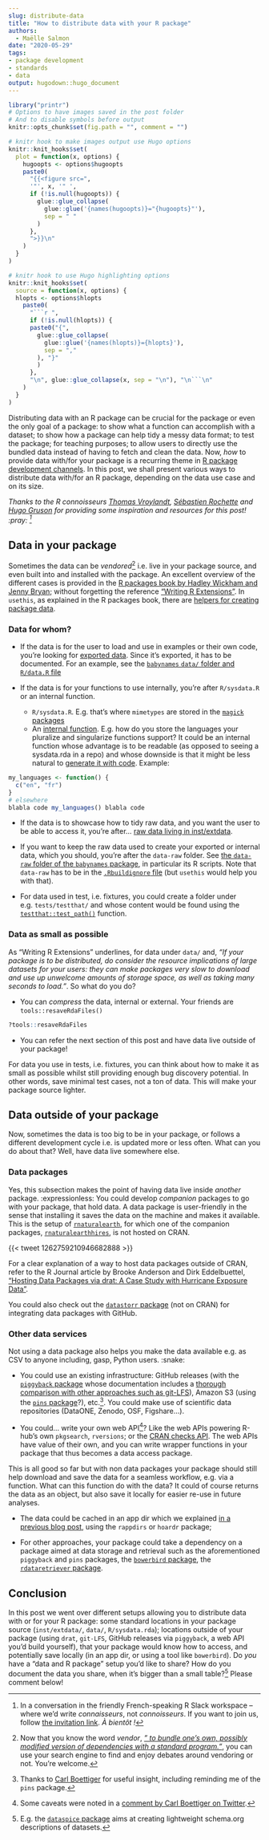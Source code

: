 ```yaml
---
slug: distribute-data
title: "How to distribute data with your R package"
authors:
  - Maëlle Salmon
date: "2020-05-29"
tags:
- package development
- standards
- data
output: hugodown::hugo_document
---
```


```r
library("printr")
# Options to have images saved in the post folder
# And to disable symbols before output
knitr::opts_chunk$set(fig.path = "", comment = "")

# knitr hook to make images output use Hugo options
knitr::knit_hooks$set(
  plot = function(x, options) {
    hugoopts <- options$hugoopts
    paste0(
      "{{<figure src=",
      '"', x, '" ',
      if (!is.null(hugoopts)) {
        glue::glue_collapse(
          glue::glue('{names(hugoopts)}="{hugoopts}"'),
          sep = " "
        )
      },
      ">}}\n"
    )
  }
)

# knitr hook to use Hugo highlighting options
knitr::knit_hooks$set(
  source = function(x, options) {
  hlopts <- options$hlopts
    paste0(
      "```r ",
      if (!is.null(hlopts)) {
      paste0("{",
        glue::glue_collapse(
          glue::glue('{names(hlopts)}={hlopts}'),
          sep = ","
        ), "}"
        )
      },
      "\n", glue::glue_collapse(x, sep = "\n"), "\n```\n"
    )
  }
)
```

Distributing data with an R package can be crucial for the package or even the only goal of a package:
to show what a function can accomplish with a dataset; to show how a package can help tidy a messy data format; to test the package; for teaching purposes; to allow users to directly use the bundled data instead of having to fetch and clean the data.
Now, _how_ to provide data with/for your package is a recurring theme in [R package development channels](/2019/04/11/r-package-devel/).
In this post, we shall present various ways to distribute data with/for an R package, depending on the data use case and on its size.

_Thanks to the R connoisseurs [Thomas Vroylandt](https://tvroylandt.netlify.app/), [Sébastien Rochette](https://statnmap.com/) and [Hugo Gruson](https://www.normalesup.org/~hgruson/) for providing some inspiration and resources for this post! :pray: [^grrr]_

## Data in your package

Sometimes the data can be *vendored*[^vendor] i.e. live in your package source, and even built into and installed with the package.
An excellent overview of the different cases is provided in the [R packages book by Hadley Wickham and Jenny Bryan](https://r-pkgs.org/data.html); without forgetting the reference ["Writing R Extensions"](https://cran.r-project.org/doc/manuals/r-release/R-exts.html#Data-in-packages).
In `usethis`, as explained in the R packages book, there are [helpers for creating package data](https://usethis.r-lib.org/reference/use_data.html).

### Data for whom?

* If the data is for the user to load and use in examples or their own code, you're looking for [exported data](https://r-pkgs.org/data.html#data-data).
Since it's exported, it has to be documented. 
For an example, see the [`babynames` `data/` folder and `R/data.R` file](https://github.com/hadley/babynames/)

* If the data is for your functions to use internally, you're after `R/sysdata.R` or an internal function.

    * `R/sysdata.R`. E.g. that's where `mimetypes` are stored in the [`magick` packages](https://github.com/ropensci/magick/blob/c116b2b8505f491db72a139b61cd543b7a2ce873/tools/mimetypes.R)
    * An [internal function](/2019/12/12/internal-functions/). E.g. how do you store the languages your pluralize and singularize functions support? It could be an internal function whose advantage is to be readable (as opposed to seeing a sysdata.rda in a repo) and whose downside is that it might be less natural to [generate it with code](/2020/02/10/code-generation/). Example:

```r
my_languages <- function() {
  c("en", "fr")
}
# elsewhere
blabla code my_languages() blabla code
```

* If the data is to showcase how to tidy raw data, and you want the user to be able to access it, you're after... [raw data living in inst/extdata](https://r-pkgs.org/data.html#data-extdata).

* If you want to keep the raw data used to create your exported or internal data, which you should, you're after the `data-raw` folder.
See [the `data-raw` folder of the `babynames` package](https://github.com/hadley/babynames/tree/master/data-raw), in particular its R scripts.
Note that `data-raw` has to be in the [`.Rbuildignore` file](/2020/05/20/rbuildignore/) (but `usethis` would help you with that).

* For data used in test, i.e. fixtures, you could create a folder under e.g. `tests/testthat/` and whose content would be found using the [`testthat::test_path()`](https://testthat.r-lib.org/reference/test_path.html) function.

### Data as small as possible

As "Writing R Extensions" underlines, for data under `data/` and, _"If your package is to be distributed, do consider the resource implications of large datasets for your users: they can make packages very slow to download and use up unwelcome amounts of storage space, as well as taking many seconds to load."_.
So what do you do?

* You can _compress_ the data, internal or external. Your friends are `tools::resaveRdaFiles()`

```r
?tools::resaveRdaFiles
```

* You can refer the next section of this post and have data live outside of your package!

For data you use in tests, i.e. fixtures, you can think about how to make it as small as possible whilst still providing enough bug discovery potential.
In other words, save minimal test cases, not a ton of data.
This will make your package source lighter.

## Data outside of your package

Now, sometimes the data is too big to be in your package, or follows a different development cycle i.e. is updated more or less often.
What can you do about that?
Well, have data live somewhere else.

### Data packages

Yes, this subsection makes the point of having data live inside _another_ package.  :expressionless:
You could develop _companion_ packages to go with your package, that hold data.
A data package is user-friendly in the sense that installing it saves the data on the machine and makes it available.
This is the setup of [`rnaturalearth`](https://github.com/ropensci/rnaturalearth), for which one of the companion packages, [`rnaturalearthhires`](https://github.com/ropensci/rnaturalearthhires), is not hosted on CRAN.


{{< tweet 1262759210946682888 >}}

For a clear explanation of a way to host data packages outside of CRAN, refer to the R Journal article by Brooke Anderson and Dirk Eddelbuettel, ["Hosting Data Packages via drat: A Case Study with Hurricane Exposure Data"](https://journal.r-project.org/archive/2017/RJ-2017-026/index.html).

You could also check out the [`datastorr` package](https://docs.ropensci.org/datastorr/) (not on CRAN) for integrating data packages with GitHub.

### Other data services

Not using a data package also helps you make the data available e.g. as CSV to anyone including, gasp, Python users. :snake:

* You could use an existing infrastructure: GitHub releases (with the [`piggyback` package](https://docs.ropensci.org/piggyback/) whose documentation includes a [thorough comparison with other approaches such as git-LFS](https://docs.ropensci.org/piggyback/articles/alternatives.html)), Amazon S3 (using the [`pins` package](http://pins.rstudio.com/)?), etc.[^cb]. You could make use of scientific data repositories (DataONE, Zenodo, OSF, Figshare...).

* You could... write your own web API[^dont]? Like the web APIs powering R-hub's own `pkgsearch`, `rversions`; or the [CRAN checks API](/2019/06/10/cran-checks-api/). The web APIs have value of their own, and you can write wrapper functions in your package that thus becomes a data access package.

This is all good so far but with non data packages your package should still help download and save the data for a seamless workflow, e.g. via a function.
What can this function do with the data?
It could of course returns the data as an object, but also save it locally for easier re-use in future analyses.

* The data could be cached in an app dir which we explained [in a previous blog post](/2020/03/12/user-preferences/), using the `rappdirs` or `hoardr` package;

* For other approaches, your package could take a dependency on a package aimed at data storage and retrieval such as the aforementioned `piggyback` and `pins` packages, the [`bowerbird` package](https://docs.ropensci.org/bowerbird/), the [`rdataretriever` package](https://docs.ropensci.org/rdataretriever/).

## Conclusion

In this post we went over different setups allowing you to distribute data with or for your R package: some standard locations in your package source (`inst/extdata/`, `data/`, `R/sysdata.rda`); locations outside of your package (using `drat`, `git-LFS`, GitHub releases via `piggyback`, a web API you'd build yourself), that your package would know how to access, and potentially save locally (in an app dir, or using a tool like `bowerbird`).
Do _you_ have a "data and R package" setup you'd like to share?
How do you document the data you share, when it's bigger than a small table?[^dataspice]
Please comment below!

[^grrr]: In a conversation in the friendly French-speaking R Slack workspace -- where we'd write _connaisseurs_, not _connoisseurs_. If you want to join us, follow [the invitation link](https://github.com/frrrenchies/frrrenchies#cat-chat-et-discussions-instantan%C3%A9es-cat). _À bientôt !_
[^vendor]: Now that you know the word *vendor*, [_" to bundle one's own, possibly modified version of dependencies with a standard program."_](https://www.wordhippo.com/what-is/the-verb-for/vendor.html), you can use your search engine to find and enjoy debates around vendoring or not. You're welcome.
[^dataspice]: E.g. the [`dataspice` package](https://github.com/ropenscilabs/dataspice) aims at creating lightweight schema.org descriptions of datasets.
[^cb]: Thanks to [Carl Boettiger](https://www.carlboettiger.info/) for useful insight, including reminding me of the `pins` package.
[^dont]: Some caveats were noted in a [comment by Carl Boettiger on Twitter](https://twitter.com/cboettig/status/1266404721914306561).